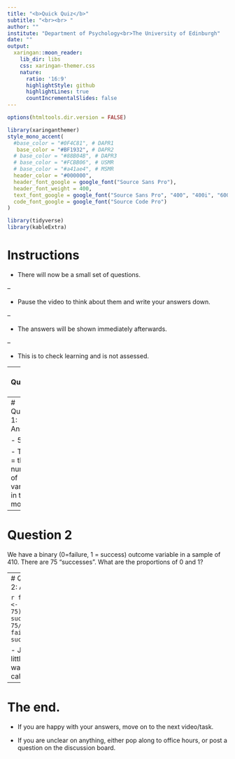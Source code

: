 ```yaml
---
title: "<b>Quick Quiz</b>"
subtitle: "<br><br> "
author: ""
institute: "Department of Psychology<br>The University of Edinburgh"
date: ""
output:
  xaringan::moon_reader:
    lib_dir: libs
    css: xaringan-themer.css
    nature:
      ratio: '16:9'
      highlightStyle: github
      highlightLines: true
      countIncrementalSlides: false
---
```



```r
options(htmltools.dir.version = FALSE)
```

```r
library(xaringanthemer)
style_mono_accent(
  #base_color = "#0F4C81", # DAPR1
   base_color = "#BF1932", # DAPR2
  # base_color = "#88B04B", # DAPR3 
  # base_color = "#FCBB06", # USMR
  # base_color = "#a41ae4", # MSMR
  header_color = "#000000",
  header_font_google = google_font("Source Sans Pro"),
  header_font_weight = 400,
  text_font_google = google_font("Source Sans Pro", "400", "400i", "600", "600i"),
  code_font_google = google_font("Source Code Pro")
)
```

```r
library(tidyverse)
library(kableExtra)
```


# Instructions
+ There will now be a small set of questions. 

--

+ Pause the video to think about them and write your answers down. 

--

+ The answers will be shown immediately afterwards.

--

+ This is to check learning and is not assessed.

---
# Question 1

I fit the following model:

```r
lm(smoke ~ N + E + O + A + C, data = tbl)
```

Where `smoke` is measured Yes/No.

How many degrees of freedom does the likelihood ratio test against a null model have?

---
# Question 1: Answer

- 5

- The df = the number of variables in the model.


---
# Question 2

We have a binary (0=failure, 1 = success) outcome variable in a sample of 410. There are 75 "successes". What are the proportions of 0 and 1?

---
# Question 2: Answer

```r
failure <- (410-75)/410
success <- 75/410
failure
success
```


- Just a little bit of wake us up calculation!


---
# The end.

+ If you are happy with your answers, move on to the next video/task.

+ If you are unclear on anything, either pop along to office hours, or post a question on the discussion board. 